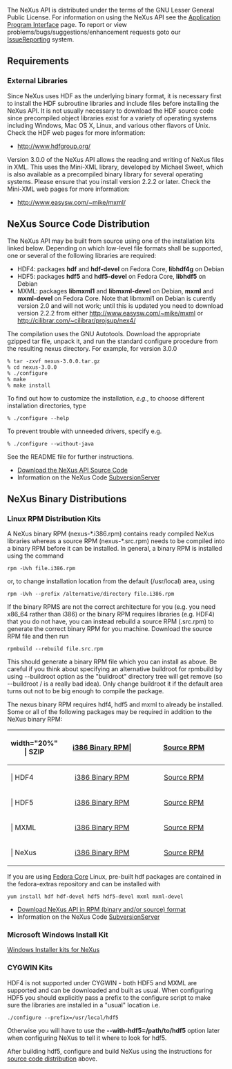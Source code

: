 The NeXus API is distributed under the terms of the GNU Lesser General Public License. For information on using the NeXus API see the [[Application Program Interface]] page. To report or view problems/bugs/suggestions/enhancement requests goto our [[IssueReporting]] system.

==Requirements==
===External Libraries===
Since NeXus uses HDF as the underlying binary format, it is necessary first to install the HDF subroutine libraries and include files before installing the NeXus API. It is not usually necessary to download the HDF source code since precompiled object libraries exist for a variety of operating systems including Windows, Mac OS X, Linux, and various other flavors of Unix. Check the HDF web pages for more information:
*http://www.hdfgroup.org/
Version 3.0.0 of the NeXus API allows the reading and writing of NeXus files in XML. This uses the Mini-XML library, developed by Michael Sweet, which is also available as a precompiled binary library for several operating systems. Please ensure that you install version 2.2.2 or later. Check the Mini-XML web pages for more information:
*http://www.easysw.com/~mike/mxml/

==NeXus Source Code Distribution==

The NeXus API may be built from source using one of the installation kits linked below. 
Depending on which low-level file formats shall be supported, one or several of the following libraries are required:
* HDF4: packages '''hdf''' and '''hdf-devel''' on Fedora Core, '''libhdf4g''' on Debian
* HDF5: packages '''hdf5''' and '''hdf5-devel''' on Fedora Core, '''libhdf5''' on Debian
* MXML: packages '''libmxml1''' and '''libmxml-devel''' on Debian, '''mxml''' and '''mxml-devel''' on Fedora Core. Note that libmxml1 on Debian is curently version 2.0 and will not work; until this is updated you need to download version 2.2.2 from either http://www.easysw.com/~mike/mxml or http://cilibrar.com/~cilibrar/projsup/nex4/
The compilation uses the GNU Autotools. Download the appropriate gzipped tar file, unpack it, and run the standard configure procedure from the resulting nexus directory. For example, for version 3.0.0
<pre>
% tar -zxvf nexus-3.0.0.tar.gz
% cd nexus-3.0.0
% ./configure 
% make
% make install
</pre>
To find out how to customize the installation, ''e.g.'', to choose different installation directories, type
<pre>
% ./configure --help
</pre>
To prevent trouble with unneeded drivers, specify e.g.
<pre>
% ./configure --without-java
</pre>
See the README file for further instructions.
*[http://download.nexusformat.org/kits/ Download the NeXus API Source Code]
*Information on the NeXus Code [[SubversionServer]]

==NeXus Binary Distributions==
===Linux RPM Distribution Kits===
A NeXus binary RPM (nexus-*.i386.rpm) contains ready compiled NeXus libraries whereas a source RPM (nexus-*.src.rpm) needs to be compiled into a binary RPM before it can be installed. In general, a binary RPM is installed using the command
<pre>
rpm -Uvh file.i386.rpm
</pre>
or, to change installation location from the default (/usr/local) area, using
<pre>
rpm -Uvh --prefix /alternative/directory file.i386.rpm
</pre>
If the binary RPMS are not the correct architecture for you (e.g. you need x86_64 rather than i386) or the binary RPM requires libraries (e.g. HDF4) that you do not have, you can instead rebuild a source RPM (.src.rpm) to generate the correct binary RPM for you machine. Download the source RPM file and then run
<pre>
rpmbuild --rebuild file.src.rpm
</pre>
This should generate a binary RPM file which you can install as above. Be careful if you think about specifying an alternative buildroot for rpmbuild by using --buildroot option as the "buildroot" directory tree will get remove (so --buildroot / is a really bad idea). Only change buildroot it if the default area turns out not to be big enough to compile the package.

The nexus binary RPM requires hdf4, hdf5 and mxml to already be installed. Some or all of the following packages may be required in addition to the NeXus binary RPM:
{| {{Tablestyle}}
|-
! {{Headcellstyle}} width="20%" | SZIP
| align="center" width="40%" | [http://download.nexusformat.org/kits/rpm/szip-2.0-1.i386.rpm i386 Binary RPM]| 
| align="center" width="40%" | [http://download.nexusformat.org/kits/rpm/szip-2.0-1.src.rpm Source RPM]
|-
! {{Headcellstyle}} | HDF4
| align="center" | [http://download.nexusformat.org/kits/rpm/hdf-4.2.1-1.i386.rpm i386 Binary RPM]
| align="center" | [http://download.nexusformat.org/kits/rpm/hdf-4.2.1-1.src.rpm Source RPM]
|-
! {{Headcellstyle}} | HDF5
| align="center" | [http://download.nexusformat.org/kits/rpm/hdf5-1.6.4-1.i386.rpm i386 Binary RPM]
| align="center" | [http://download.nexusformat.org/kits/rpm/hdf5-1.6.4-1.src.rpm Source RPM]
|-
! {{Headcellstyle}} | MXML
| align="center" | [http://download.nexusformat.org/kits/rpm/mxml-2.2.2-1.i386.rpm i386 Binary RPM]
| align="center" | [http://download.nexusformat.org/kits/rpm/mxml-2.2.2-1.src.rpm Source RPM]
|-
! {{Headcellstyle}} | NeXus
| align="center" | [http://download.nexusformat.org/kits/rpm/nexus-4.0.0-0.i386.rpm i386 Binary RPM]
| align="center" | [http://download.nexusformat.org/kits/rpm/nexus-4.0.0-0.src.rpm Source RPM]
|}

If you are using [http://fedora.redhat.com/ Fedora Core] Linux, pre-built hdf packages are contained in the fedora-extras repository and can be installed with
<pre>
yum install hdf hdf-devel hdf5 hdf5-devel mxml mxml-devel
</pre>

*[http://download.nexusformat.org/kits/ Download NeXus API in RPM (binary and/or source) format]
*Information on the NeXus Code [[SubversionServer]]

===Microsoft Windows Install Kit===
[http://download.nexusformat.org/kits/windows/ Windows Installer kits for NeXus]

===CYGWIN Kits===
HDF4 is not supported under CYGWIN - both HDF5 and MXML are supported and can be downloaded and built as usual. When configuring HDF5 you should explicitly pass a prefix to the configure script to make sure the libraries are installed in a "usual" location i.e.
<pre>
./configure --prefix=/usr/local/hdf5
</pre>
Otherwise you will have to use the '''--with-hdf5=/path/to/hdf5''' option later when configuring NeXus to tell it where to look for hdf5. 

After building hdf5, configure and build NeXus using the instructions for [[#NeXus Source Code Distribution| source code distribution]] above.